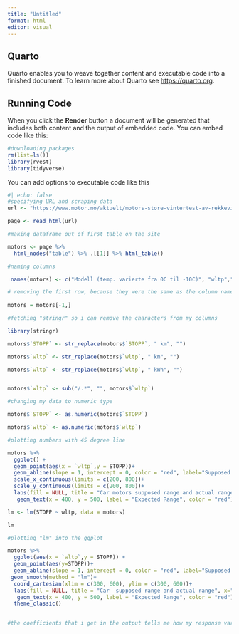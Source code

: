 ---
title: "Untitled"
format: html
editor: visual
---

## Quarto

Quarto enables you to weave together content and executable code into a finished document. To learn more about Quarto see <https://quarto.org>.

## Running Code

When you click the **Render** button a document will be generated that includes both content and the output of embedded code. You can embed code like this:

```{r}
#downloading packages 
rm(list=ls()) 
library(rvest)
library(tidyverse)
```

You can add options to executable code like this

```{r}
#| echo: false
#specifying URL and scraping data
url <- "https://www.motor.no/aktuelt/motors-store-vintertest-av-rekkevidde-pa-elbiler/217132"

page <- read_html(url)

#making dataframe out of first table on the site

motors <- page %>% 
  html_nodes("table") %>% .[[1]] %>% html_table()

#naming columns

 names(motors) <- c("Modell (temp. varierte fra 0C til -10C)", "wltp","STOPP", "Avvik")

# removing the first row, because they were the same as the column names, and not values
 
motors = motors[-1,]

#fetching "stringr" so i can remove the characters from my columns

library(stringr)

motors$`STOPP` <- str_replace(motors$`STOPP`, " km", "")

motors$`wltp` <- str_replace(motors$`wltp`, " km", "")

motors$`wltp` <- str_replace(motors$`wltp`, " kWh", "")


motors$`wltp` <- sub("/.*", "", motors$`wltp`)

#changing my data to numeric type

motors$`STOPP` <- as.numeric(motors$`STOPP`)

motors$`wltp` <- as.numeric(motors$`wltp`)

#plotting numbers with 45 degree line 

motors %>% 
  ggplot() +
  geom_point(aes(x = `wltp`,y = STOPP))+
  geom_abline(slope = 1, intercept = 0, color = "red", label="Supposed range")+
  scale_x_continuous(limits = c(200, 800))+
  scale_y_continuous(limits = c(200, 800))+
  labs(fill = NULL, title = "Car motors supposed range and actual range compared", x="Supposed range (km) ", y="Actual range before car stop (km)",)+
   geom_text(x = 400, y = 500, label = "Expected Range", color = "red")
```

```{r}

lm <- lm(STOPP ~ wltp, data = motors)

lm

#plotting "lm" into the ggplot

motors %>% 
  ggplot(aes(x = `wltp`,y = STOPP)) +
  geom_point(aes(y=STOPP))+
  geom_abline(slope = 1, intercept = 0, color = "red", label="Supposed range")+
 geom_smooth(method = "lm")+
  coord_cartesian(xlim = c(300, 600), ylim = c(300, 600))+
  labs(fill = NULL, title = "Car  supposed range and actual range", x="Supposed range (km) ", y="Actual range before car stop (km)",)+
   geom_text(x = 400, y = 500, label = "Expected Range", color = "red")+
  theme_classic()
  

```

```{r}
#the coefficients that i get in the output tells me how my response variable (STOPP) changes as the predictor variable (wltp) changes. this tells me how much the STOPP variable changes for every one-unit increase in the WLTP variable. The intercept value tells me what the predicted STOPP value would be if the WLTP value was 0. In this case, the intercept value is -26.6450, which means that the predicted STOPP value would be -26.6450 if the WLTP value was 0. The coefficient for the WLTP variable is 0.8671, which means that for every one-unit increase in the WLTP variable, the predicted STOPP value increases by 0.8671
```
